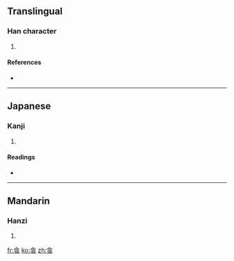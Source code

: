 ==Translingual==

===Han character===
{{Han char|rn=9|rad=人|as=06|sn=8|four=|canj=人戈弓戈 (OINI), X人戈弓戈 (XOINI)}}

# {{defn|Han|sort=人06}}

====References====
* {{Han ref|kx=0101.250|dkj=00588|dj=0215.060|hdz=10143.100|uh=4F8C|ud=20364}}

----

==Japanese==

===Kanji===
{{ja-kanji|grade=|rs=人06}}

# {{defn|Japanese}}

====Readings====
* {{ja-readings|on=[[いん]] (in)|kun=[[かげ]] (kage), [[かげる]] (kageru)}}

----

==Mandarin==

===Hanzi===
{{cmn-hanzi|pin=[[yīn]] ([[yin1]])|wg=yin<sup>1</sup>}}

# {{defn|Mandarin}}

[[fr:侌]]
[[ko:侌]]
[[zh:侌]]